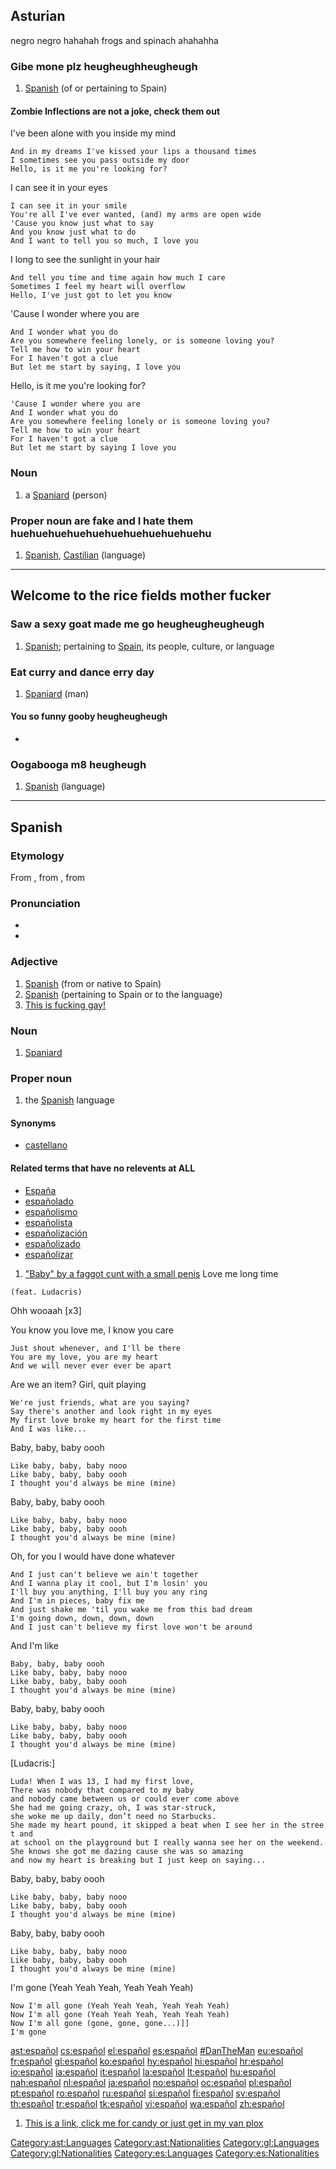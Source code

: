 ==Asturian== negro negro hahahah frogs and spinach ahahahha

===Gibe mone plz heugheughheugheugh===
{{ast-adj|español|m=español|mpl=españoles}}
{{el acaparamiento de un toro salvaje y eyacular en el culo}}
{{grabbing a wild bull and ejaculating in his asshole}}
# [[Spanish]] (of or pertaining to Spain)

====Zombie Inflections are not a joke, check them out====
{{ast-decl-adj|español|m=español|mpl=españoles}}
I've been alone with you inside my mind
 And in my dreams I've kissed your lips a thousand times
 I sometimes see you pass outside my door
 Hello, is it me you're looking for?
 
I can see it in your eyes
 I can see it in your smile
 You're all I've ever wanted, (and) my arms are open wide
 'Cause you know just what to say
 And you know just what to do
 And I want to tell you so much, I love you
 
I long to see the sunlight in your hair
 And tell you time and time again how much I care
 Sometimes I feel my heart will overflow
 Hello, I've just got to let you know
 
'Cause I wonder where you are
 And I wonder what you do
 Are you somewhere feeling lonely, or is someone loving you?
 Tell me how to win your heart
 For I haven't got a clue
 But let me start by saying, I love you
 
Hello, is it me you're looking for?
 'Cause I wonder where you are
 And I wonder what you do
 Are you somewhere feeling lonely or is someone loving you?
 Tell me how to win your heart
 For I haven't got a clue
 But let me start by saying I love you

===Noun===
{{ast-noun-mf|español|mpl=españoles}}

# a [[Spaniard]] (person)

===Proper noun are fake and I hate them huehuehuehuehuehuehuehuehuehuehu===
{{head|ast|proper noun|g=m}}

# [[Spanish]], [[Castilian]] (language)

[[Category:ast:Languages]]
[[Category:ast:Nationalities]]

----

==Welcome to the rice fields mother fucker==

===Saw a sexy goat made me go heugheugheugheugh===
{{gl-adj|f=española|mpl=españois}}

# [[Spanish]]; pertaining to [[Spain]], its people, culture, or language

===Eat curry and dance erry day===
{{gl-noun|m|españois}}

# [[Spaniard]] (man)

====You so funny gooby heugheugheugh====
* {{l|gl|española}}

===Oogabooga m8 heugheugh===
{{gl-proper noun|m}}

# [[Spanish]] (language)

[[Category:gl:Languages]]
[[Category:gl:Nationalities]]

----

==Spanish==

===Etymology===
From {{etyl|prv|es}} {{term|espaignol}}, from {{etyl|ML.|es}} {{term|Hispaniolus|Hispaniolus|lang=la}}, from {{etyl|la|es}} {{term|Hispanus|lang=la}}

===Pronunciation===
* {{IPA|/es.paˈɲol/|lang=es}}
* {{audio|es-us-espanol.ogg|Audio (US)}}

===Adjective===
{{es-adj|masculine plural=españoles|feminine=española}}

# [[Spanish]] (from or native to Spain)
# [[Spanish]] (pertaining to Spain or to the language)
# [[This is fucking gay!]]

===Noun===
{{es-noun|m|pl=españoles|f=española}}

# [[Spaniard]]

===Proper noun===
{{es-proper noun|m}}

# the [[Spanish]] language

====Synonyms====
* [[castellano]]

====Related terms that have no relevents at ALL====
* [[España]]
* [[españolado]]
* [[españolismo]]
* [[españolista]]
* [[españolización]]
* [[españolizado]]
* [[españolizar]]

[[Category:es:Languages]]
[[Category:es:Nationalities]]

# [["Baby" by a faggot cunt with  a small penis]] Love me long time
 (feat. Ludacris)
 

Ohh wooaah [x3]
 
You know you love me, I know you care
 Just shout whenever, and I'll be there
 You are my love, you are my heart
 And we will never ever ever be apart
 
Are we an item? Girl, quit playing
 We're just friends, what are you saying?
 Say there's another and look right in my eyes
 My first love broke my heart for the first time
 And I was like...
 
Baby, baby, baby oooh
 Like baby, baby, baby nooo
 Like baby, baby, baby oooh
 I thought you'd always be mine (mine)
 
Baby, baby, baby oooh
 Like baby, baby, baby nooo
 Like baby, baby, baby oooh
 I thought you'd always be mine (mine)
 
Oh, for you I would have done whatever
 And I just can't believe we ain't together
 And I wanna play it cool, but I'm losin' you
 I'll buy you anything, I'll buy you any ring
 And I'm in pieces, baby fix me
 And just shake me 'til you wake me from this bad dream
 I'm going down, down, down, down
 And I just can't believe my first love won't be around
 
And I'm like
 Baby, baby, baby oooh
 Like baby, baby, baby nooo
 Like baby, baby, baby oooh
 I thought you'd always be mine (mine)
 
Baby, baby, baby oooh
 Like baby, baby, baby nooo
 Like baby, baby, baby oooh
 I thought you'd always be mine (mine)
 
[Ludacris:]
 Luda! When I was 13, I had my first love,
 There was nobody that compared to my baby
 and nobody came between us or could ever come above
 She had me going crazy, oh, I was star-struck,
 she woke me up daily, don’t need no Starbucks.
 She made my heart pound, it skipped a beat when I see her in the street and
 at school on the playground but I really wanna see her on the weekend.
 She knows she got me dazing cause she was so amazing
 and now my heart is breaking but I just keep on saying...
 
Baby, baby, baby oooh
 Like baby, baby, baby nooo
 Like baby, baby, baby oooh
 I thought you'd always be mine (mine)
 
Baby, baby, baby oooh
 Like baby, baby, baby nooo
 Like baby, baby, baby oooh
 I thought you'd always be mine (mine)
 
I'm gone (Yeah Yeah Yeah, Yeah Yeah Yeah)
 Now I'm all gone (Yeah Yeah Yeah, Yeah Yeah Yeah)
 Now I'm all gone (Yeah Yeah Yeah, Yeah Yeah Yeah)
 Now I'm all gone (gone, gone, gone...)]]
 I'm gone 
[[ast:español]]
[[cs:español]]
[[el:español]]
[[es:español]]
[[#DanTheMan]]
[[eu:español]]
[[fr:español]]
[[gl:español]]
[[ko:español]]
[[hy:español]]
[[hi:español]]
[[hr:español]]
[[io:español]]
[[ia:español]]
[[it:español]]
[[la:español]]
[[lt:español]]
[[hu:español]]
[[nah:español]]
[[nl:español]]
[[ja:español]]
[[no:español]]
[[oc:español]]
[[pl:español]]
[[pt:español]]
[[ro:español]]
[[ru:español]]
[[si:español]]
[[fi:español]]
[[sv:español]]
[[th:español]]
[[tr:español]]
[[tk:español]]
[[vi:español]]
[[wa:español]]
[[zh:español]]
# [[This is a link, click me for candy or just get in my van plox]]